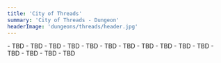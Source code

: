 ```yaml
---
title: 'City of Threads'
summary: 'City of Threads - Dungeon'
headerImage: 'dungeons/threads/header.jpg'
---
```


<BossCard title="Trash" image="threads/trash.jpg">
- TBD 
- TBD 
- TBD
</BossCard>

<BossCard title="Orator Krix'vizk" id="216619">
- TBD 
- TBD 
- TBD
</BossCard>

<BossCard title="Fangs of the Queen" id="216648" >
- TBD 
- TBD 
- TBD
</BossCard>

<BossCard title="The Coaglamation" id="216320">
- TBD 
- TBD 
- TBD
</BossCard>

<BossCard title="Izo, the Grand Splicer" id="216658" >
- TBD 
- TBD 
- TBD
</BossCard>